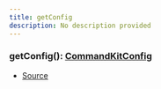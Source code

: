 ```yaml
---
title: getConfig
description: No description provided
---
```


### getConfig(): [CommandKitConfig](/docs/api-reference/types/CommandKitConfig)

- [Source](https://github.com/underctrl-io/commandkit/blob/d276a8377813631933aebfa66545130a52f7a7cb/packages/commandkit/src/config.ts#L60)
